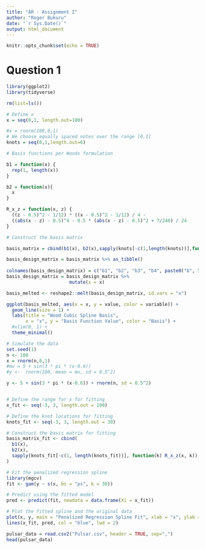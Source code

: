 ```yaml
---
title: "AR - Assignment I"
author: "Roger Bukuru"
date: "`r Sys.Date()`"
output: html_document
---
```


```r
knitr::opts_chunk$set(echo = TRUE)
```

# Question 1

```r
library(ggplot2)
library(tidyverse)

rm(list=ls())

# Define x
x = seq(0,1, length.out=100)

#x = rnorm(100,0,1)
# We choose equally spaced notes over the range [0,1]
knots = seq(0,1,length.out=6)

# Basis functions per Woods formulation

b1 = function(x) {
  rep(1, length(x))
}

b2 = function(x){
  x
}

R_x_z = function(x, z) {
  ((z - 0.5)^2 - 1/12) * ((x - 0.5)^2 - 1/12) / 4 - 
  ((abs(x - z) - 0.5)^4 - 0.5 * (abs(x - z) - 0.5)^2 + 7/240) / 24
}

# Construct the basis matrix

basis_matrix = cbind(b1(x), b2(x),sapply(knots[-c(1,length(knots))],function(k) R_x_z(x,k)))

basis_design_matrix = basis_matrix %>% as_tibble()
                  
colnames(basis_design_matrix) = c("b1", "b2", "b3", "b4", paste0("b", 5:(4 + length(knots))))
basis_design_matrix = basis_design_matrix %>%
                       mutate(x = x)

basis_melted <- reshape2::melt(basis_design_matrix, id.vars = "x")

ggplot(basis_melted, aes(x = x, y = value, color = variable)) + 
  geom_line(size = 1) + 
  labs(title = "Wood Cubic Spline Basis",
       x = "x", y = "Basis Function Value", color = "Basis") +
  #xlim(0, 1) + 
  theme_minimal()

```



```r
# Simulate the data
set.seed(1)
n <- 100
x = rnorm(n,0,1)
#mu = 5 + sin(3 * pi * (x-0.6))
#y <-  rnorm(100, mean = mu, sd = 0.5^2)

y <- 5 + sin(3 * pi * (x-0.6)) + rnorm(n, sd = 0.5^2)


# Define the range for x for fitting
x_fit <- seq(-3, 3, length.out = 100)

# Define the knot locations for fitting
knots_fit <- seq(-3, 3, length.out = 30)

# Construct the basis matrix for fitting
basis_matrix_fit <- cbind(
  b1(x),
  b2(x),
  sapply(knots_fit[-c(1, length(knots_fit))], function(k) R_x_z(x, k))
)

# Fit the penalized regression spline
library(mgcv)
fit <- gam(y ~ s(x, bs = "ps", k = 30))

# Predict using the fitted model
pred <- predict(fit, newdata = data.frame(Xi = x_fit))

# Plot the fitted spline and the original data
plot(x, y, main = "Penalized Regression Spline Fit", xlab = "x", ylab = "y", pch = 16)
lines(x_fit, pred, col = "blue", lwd = 2)

```



```r
pulsar_data = read.csv2("Pulsar.csv", header = TRUE, sep=",")
head(pulsar_data)
```

```r

```